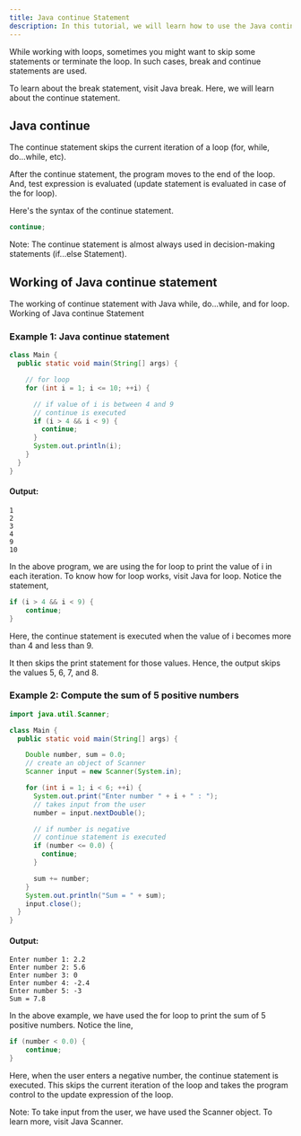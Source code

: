 ```yaml
---
title: Java continue Statement
description: In this tutorial, we will learn how to use the Java continue statement to skip the current iteration of a loop.
---
```


While working with loops, sometimes you might want to skip some statements or terminate the loop. In such cases, break and continue statements are used.

To learn about the break statement, visit Java break. Here, we will learn about the continue statement.

## Java continue

The continue statement skips the current iteration of a loop (for, while, do...while, etc).

After the continue statement, the program moves to the end of the loop. And, test expression is evaluated (update statement is evaluated in case of the for loop).

Here's the syntax of the continue statement.

```java
continue;
```

Note: The continue statement is almost always used in decision-making statements (if...else Statement).

## Working of Java continue statement

The working of continue statement with Java while, do...while, and for loop.
Working of Java continue Statement

### Example 1: Java continue statement

```java
class Main {
  public static void main(String[] args) {

    // for loop
    for (int i = 1; i <= 10; ++i) {

      // if value of i is between 4 and 9
      // continue is executed
      if (i > 4 && i < 9) {
        continue;
      }
      System.out.println(i);
    }
  }
}
```

#### Output:

```plaintext
1
2
3
4
9
10
```

In the above program, we are using the for loop to print the value of i in each iteration. To know how for loop works, visit Java for loop. Notice the statement,

```java
if (i > 4 && i < 9) {
    continue;
}
```

Here, the continue statement is executed when the value of i becomes more than 4 and less than 9.

It then skips the print statement for those values. Hence, the output skips the values 5, 6, 7, and 8.

### Example 2: Compute the sum of 5 positive numbers

```java
import java.util.Scanner;

class Main {
  public static void main(String[] args) {

    Double number, sum = 0.0;
    // create an object of Scanner
    Scanner input = new Scanner(System.in);

    for (int i = 1; i < 6; ++i) {
      System.out.print("Enter number " + i + " : ");
      // takes input from the user
      number = input.nextDouble();

      // if number is negative
      // continue statement is executed
      if (number <= 0.0) {
        continue;
      }

      sum += number;
    }
    System.out.println("Sum = " + sum);
    input.close();
  }
}
```

#### Output:

```plaintext
Enter number 1: 2.2
Enter number 2: 5.6
Enter number 3: 0
Enter number 4: -2.4
Enter number 5: -3
Sum = 7.8
```

In the above example, we have used the for loop to print the sum of 5 positive numbers. Notice the line,

```java
if (number < 0.0) {
    continue;
}
```

Here, when the user enters a negative number, the continue statement is executed. This skips the current iteration of the loop and takes the program control to the update expression of the loop.

Note: To take input from the user, we have used the Scanner object. To learn more, visit Java Scanner.
